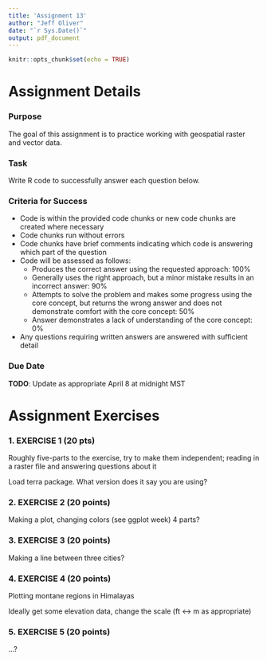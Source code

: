 ```yaml
---
title: 'Assignment 13'
author: "Jeff Oliver"
date: "`r Sys.Date()`"
output: pdf_document
---
```


```r
knitr::opts_chunk$set(echo = TRUE)
```

# Assignment Details

### Purpose

The goal of this assignment is to practice working with geospatial raster and 
vector data.

### Task

Write R code to successfully answer each question below.

### Criteria for Success

-   Code is within the provided code chunks or new code chunks are created where necessary
-   Code chunks run without errors
-   Code chunks have brief comments indicating which code is answering which part of the question
-   Code will be assessed as follows:
    -   Produces the correct answer using the requested approach: 100%
    -   Generally uses the right approach, but a minor mistake results in an incorrect answer: 90%
    -   Attempts to solve the problem and makes some progress using the core concept, but returns the wrong answer and does not demonstrate comfort with the core concept: 50%
    -   Answer demonstrates a lack of understanding of the core concept: 0%
-   Any questions requiring written answers are answered with sufficient detail

### Due Date

**TODO**: Update as appropriate
April 8 at midnight MST

# Assignment Exercises

### 1. EXERCISE 1 (20 pts)

Roughly five-parts to the exercise, try to make them independent; reading in 
a raster file and answering questions about it

Load terra package. What version does it say you are using?

### 2. EXERCISE 2 (20 points)

Making a plot, changing colors (see ggplot week) 4 parts?

### 3. EXERCISE 3 (20 points)

Making a line between three cities?

### 4. EXERCISE 4 (20 points)

Plotting montane regions in Himalayas

Ideally get some elevation data, change the scale (ft <-> m as appropriate)

### 5. EXERCISE 5 (20 points)

...?